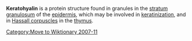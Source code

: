 [[Category:Move to Wiktionary 2007-11]] 

'''Keratohyalin''' is a protein structure found in granules in the [[stratum granulosum]] of the [[epidermis]], which may be involved in [[keratinization]], and in [[Hassall corpuscles]] in the [[thymus]].

{{med-stub}}